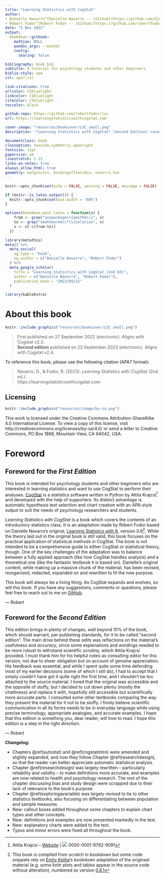 ```yaml
--- 
title: "Learning Statistics with CogStat"
author:
- Danielle Navarro^[Danielle Navarro -- [Github](https://github.com/djnavarro/) | [![](resources/image/orcid_16x16.png)](https://orcid.org/0000-0001-7648-6578) 0000-0001-7648-6578]
- Róbert Fodor^[Róbert Fodor -- [Github](https://github.com/robertfodor/) | [![](resources/image/orcid_16x16.png)](https://orcid.org/0000-0001-8470-335X) 0000-0001-8470-335X]
date: "5 Nov 2022"
output:
  bookdown::gitbook:
    mathjax: NULL
    pandoc_args: --mathml
    config:
      sharing: false

bibliography: book.bib
subtitle: A tutorial for psychology students and other beginners
biblio-style: apa
csl: apa7.csl

link-citations: true
urlcolor: CSbluelight
linkcolor: CSbluelight
citecolor: CSbluelight
toccolor: black

github-repo: https://github.com/robertfodor/lsc
url: https://learningstatisticswithcogstat.com

cover-image: "resources/bookcover/LSC_small.png"
description: '*Learning Statistics with CogStat* (Second Edition) covers the contents of an introductory statistics class, as typically taught to undergraduate psychology students based on Danielle Navarro''s original *Learning Statistics with R* with a focus on automatic statistical analysis performed in CogStat.'

documentclass: book
classoption: twoside,symmetric,openright
fontsize: 11pt
papersize: a4
linestretch: 1.15
links-as-notes: true
always_allow_html: true
geometry: margin=1in, bindingoffset=0in, outer=1.5in
---
```


```r
knitr::opts_chunk$set(echo = FALSE, warning = FALSE, message = FALSE)

if (knitr::is_latex_output()) {
  knitr::opts_chunk$set(out.width = "60%")
}

options(bookdown.post.latex = function(x) {
    from <- grep("usepackage\\{amsthm\\}", x)
    to <- grep("newtheorem\\*\\{solution", x)
    x <- x[-c(from:to)]
  })

library(metathis)
meta() %>%
  meta_social(
    og_type = "book",
    og_author = c("Danielle Navarro", "Róbert Fodor")
  ) %>%
  meta_google_scholar(
    title = "Learning Statistics with CogStat (2nd Ed)",
    author = c("Danielle Navarro", "Róbert Fodor"),
    publication_date = "2023/09/22"
  )

library(kableExtra)
```


# About this book{.unnumbered}

```r
knitr::include_graphics("resources/bookcover/LSC_small.png")
```

> First published on 27 September 2022 (electronic). Aligns with Cogstat v2.3. \
> **Second edition** published on 23 September 2023 (electronic). Aligns with Cogstat v2.4.

To reference this book, please use the following citation (APA7 format):

> Navarro, D., & Fodor, R. (2023). *Learning Statistics with CogStat* (2nd ed.). \
>        https://learningstatisticswithcogstat.com

## Licensing{.unlisted .unnumbered}

```r
knitr::include_graphics("resources/image/by-sa.png")
```

This work is licensed under the Creative Commons Attribution-ShareAlike 4.0 International License. To view a copy of this license, visit http://creativecommons.org/licenses/by-sa/4.0/ or send a letter to Creative Commons, PO Box 1866, Mountain View, CA 94042, USA.


# Foreword{.unnumbered}

## Foreword for the *First Edition* {.unnumbered .unlisted}

This book is intended for psychology students and other beginners who are interested in learning statistics and want to use CogStat to perform their analyses. [CogStat](https://www.cogstat.org) is a statistics software written in Python by Attila Krajcsi^[Attila Krajcsi -- [Website](http://www.attilakrajcsi.hu) | [![](resources/image/orcid_16x16.png)](https://orcid.org/0000-0001-9792-9091) 0000-0001-9792-9091] and developed with the help of supporters. Its distinct advantage is automatic hypothesis test selection and chart creation with an APA-style output to suit the needs of psychology researchers and students.

*Learning Statistics with CogStat* is a book which covers the contents of an introductory statistics class. It is an adaptation made by Róbert Fodor based on Danielle Navarro's original, [Learning Statistics with R](https://learningstatisticswithr.com), version 0.6^[This book is compiled from scratch in bookdown but some code snippets rely on [Emily Kothe](https://twitter.com/emilyandthelime)'s bookdown adaptation of the originasl material (e.g. some knitr plots and tables appear in the source code without alteration), numbered as version [0.6.1](https://learningstatisticswithr.com/book/)]. While the theory laid out in the original book is still valid, this book focuses on the practical application of statistical methods in CogStat. The book is not intended to be a comprehensive guide to either CogStat or statistical theory, though. One of the key challenges of the adaptation was to balance between a fully applied approach (like how CogStat handles analysis) and a theoretical one (like the fantastic textbook it is based on). Danielle's original content, while making up a massive chunk of the material, has been revised, reorganised, redacted, expanded on and rewritten to fit the new purpose.

This book will always be a living thing. As CogStat expands and evolves, so will this book. If you have any suggestions, comments or questions, please feel free to reach out to me on [GitHub](https://github.com/robertfodor/lsc/issues).

\nopagebreak[4]

--- Robert

## Foreword for the *Second Edition* {.unnumbered .unlisted}

This edition brings in plenty of changes, well beyond 10% of the book, which should warrant, per publishing standards, for it to be called "second edition". The main drive behind these edits was reflections on the material's usefulness and *accuracy*, since some explanations and wordings needed to be more robust to withstand scientific scrutiny, which Attila Krajcsi provided. I must thank him for his helpful notes as consulting editor for this version, not due to sheer obligation but on account of genuine appreciation. His feedback was essential, and while I spent quite some time defending most of my earlier decisions (some of which I still do), I had to accept that I simply couldn't have got it quite right the first time, and I shouldn't be too attached to the source material. I loved that the original was accessible and the opposite of stuffy, but I decided to cut down plenty (mostly the chattiness) and replace it with, hopefully still accessible but scientifically more accurate parts. I consulted some other textbooks comparing the way they present the material for it not to be stuffy. I firmly believe scientific communication in all its forms needs to be in everyday language while using precise terminology, appropriate analogies, and accurate examples. I hope that this edition is something you, dear reader, will love to read. I hope this edition is a step in the right direction.

\nopagebreak[4]

--- Robert

**Changelog:**

- Chapters \@ref(autostat) and \@ref(cogstatintro) were amended and slightly expanded, and now they follow Chapter \@ref(researchdesign), so that the reader can better appreciate automatic statistical analysis.
- Chapter \@ref(researchdesign) was largely rewritten -- particularly reliability and validity -- to make definitions more accurate, and examples are now related to health and psychology research. The rest of the chapter discussing bias and study design were scrapped due to their lack of relevance to the book's purpose.
- Chapter \@ref(exploringavariable) was largely revised to tie to other statistics textbooks, also focusing on differentiating between population and sample measures.
- New: callout boxes added throughout some chapters to explain chart types and other concepts.
- New: definitions and examples are now presented markedly in the text.
- New: explanatory charts were added to the text.
- Typos and minor errors were fixed all throughout the book.

\newpage